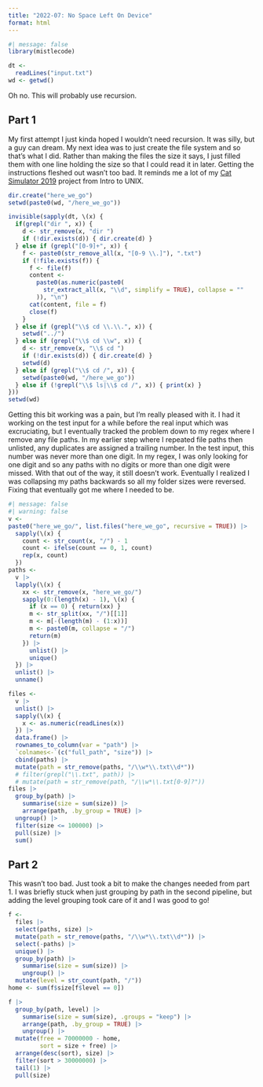 ```yaml
---
title: "2022-07: No Space Left On Device"
format: html
---
```


```r
#| message: false
library(mistlecode)
```

```r
dt <-
  readLines("input.txt")
wd <- getwd()
```

Oh no. This will probably use recursion.

## Part 1

My first attempt I just kinda hoped I wouldn't need recursion. It was silly, but
a guy can dream. My next idea was to just create the file system and so that's
what I did. Rather than making the files the size it says, I just filled them
with one line holding the size so that I could read it in later. Getting the
instructions fleshed out wasn't too bad. It reminds me a lot of my [Cat Simulator 2019](https://guslipkin.me/presentations/cat_simulator_2019) 
project from Intro to UNIX.

```r
dir.create("here_we_go")
setwd(paste0(wd, "/here_we_go"))

invisible(sapply(dt, \(x) {
  if(grepl("dir ", x)) {
    d <- str_remove(x, "dir ")
    if (!dir.exists(d)) { dir.create(d) }
  } else if (grepl("[0-9]+", x)) {
    f <- paste0(str_remove_all(x, "[0-9 \\.]"), ".txt")
    if (!file.exists(f)) {
      f <- file(f)
      content <-
        paste0(as.numeric(paste0(
          str_extract_all(x, "\\d", simplify = TRUE), collapse = ""
        )), "\n")
      cat(content, file = f)
      close(f)
    }
  } else if (grepl("\\$ cd \\.\\.", x)) {
    setwd("../")
  } else if (grepl("\\$ cd \\w", x)) {
    d <- str_remove(x, "\\$ cd ")
    if (!dir.exists(d)) { dir.create(d) }
    setwd(d)
  } else if (grepl("\\$ cd /", x)) {
    setwd(paste0(wd, "/here_we_go")) 
  } else if (!grepl("\\$ ls|\\$ cd /", x)) { print(x) }
}))
setwd(wd)
```

Getting this bit working was a pain, but I'm really pleased with it. I had it
working on the test input for a while before the real input which was
excruciating, but I eventually tracked the problem down to my regex where I
remove any file paths. In my earlier step where I repeated file paths then
unlisted, any duplicates are assigned a trailing number. In the test input, this
number was never more than one digit. In my regex, I was only looking for one
digit and so any paths with no digits or more than one digit were missed. With
that out of the way, it still doesn't work. Eventually I realized I was
collapsing my paths backwards so all my folder sizes were reversed. Fixing that
eventually got me where I needed to be.

```r
#| message: false
#| warning: false
v <- 
paste0("here_we_go/", list.files("here_we_go", recursive = TRUE)) |>
  sapply(\(x) {
    count <- str_count(x, "/") - 1
    count <- ifelse(count == 0, 1, count)
    rep(x, count)
  }) 
paths <-
  v |>
  lapply(\(x) {
    xx <- str_remove(x, "here_we_go/")
    sapply(0:(length(x) - 1), \(x) {
      if (x == 0) { return(xx) }
      m <- str_split(xx, "/")[[1]]
      m <- m[-(length(m) - (1:x))]
      m <- paste0(m, collapse = "/")
      return(m)
    }) |>
      unlist() |>
      unique()
  }) |>
  unlist() |>
  unname()

files <- 
  v |>
  unlist() |>
  sapply(\(x) {
    x <- as.numeric(readLines(x))
  }) |>
  data.frame() |>
  rownames_to_column(var = "path") |>
  `colnames<-`(c("full_path", "size")) |>
  cbind(paths) |>
  mutate(path = str_remove(paths, "/\\w*\\.txt\\d*"))
  # filter(grepl("\\.txt", path)) |>
  # mutate(path = str_remove(path, "/\\w*\\.txt[0-9]?"))
files |>
  group_by(path) |>
    summarise(size = sum(size)) |>
    arrange(path, .by_group = TRUE) |>
  ungroup() |>
  filter(size <= 100000) |>
  pull(size) |>
  sum()
```

## Part 2

This wasn't too bad. Just took a bit to make the changes needed from part 1. I
was briefly stuck when just grouping by path in the second pipeline, but adding
the level grouping took care of it and I was good to go!

```r
f <- 
  files |>
  select(paths, size) |>
  mutate(path = str_remove(paths, "/\\w*\\.txt\\d*")) |>
  select(-paths) |>
  unique() |>
  group_by(path) |>
    summarise(size = sum(size)) |>
    ungroup() |>
  mutate(level = str_count(path, "/"))
home <- sum(f$size[f$level == 0])

f |>
  group_by(path, level) |>
    summarise(size = sum(size), .groups = "keep") |>
    arrange(path, .by_group = TRUE) |>
    ungroup() |>
  mutate(free = 70000000 - home,
         sort = size + free) |>
  arrange(desc(sort), size) |>
  filter(sort > 30000000) |>
  tail(1) |>
  pull(size)
```
